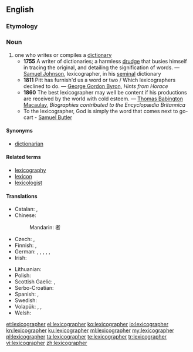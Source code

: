 ==English==

{{wikipedia}}

===Etymology===
{{suffix|lexicography|er}}

===Noun===
{{en-noun}}

# one who writes or compiles a [[dictionary]]
#* '''1755''' A writer of dictionaries; a harmless [[drudge]] that busies himself in tracing the original, and detailing the signification of words. &mdash; [[w:Samuel Johnson|Samuel Johnson]], lexicographer, in his [[seminal]] dictionary
#* '''1811''' Pitt has furnish'd us a word or two / Which lexicographers declined to do. &mdash; [[w:George Gordon Byron|George Gordon Byron]], ''Hints from Horace''
#* '''1860''' The best lexicographer may well be content if his productions are received by the world with cold esteem. &mdash; [[w:Thomas Babington Macaulay|Thomas Babington Macaulay]], ''Biographies contributed to the Encyclopædia Britannica''
#* To the lexicographer, God is simply the word that comes next to go-cart - [[q:Samuel Butler|Samuel Butler]]

====Synonyms====
* [[dictionarian]]

====Related terms====
* [[lexicography]]
* [[lexicon]]
* [[lexicologist]]

====Translations====
{{trans-top|one who writes or compiles a dictionary}}
* Catalan: {{t-|ca|lexicògraf|m}}, {{t-|ca|lexicògrafa|f}}
* Chinese:
*: Mandarin: {{t|cmn|词典|sc=Hani}}{{t|cmn|编纂|sc=Hani}}者
* Czech: {{t-|cs|lexikograf|m}}, {{t-|cs|slovníkář|m}}
* Finnish: {{t-|fi|sanakirjantekijä}},  {{t+|fi|leksikografi}}
* German: {{t+|de|Lexikograf|m}}, {{t-|de|Lexikografin|f}}, {{t-|de|Lexikograph|m}}, {{t-|de|Lexikographin|f}}, {{t-|de|Verfasser eines Lexikons|m}}, {{t-|de|Verfasserin eines Lexikons|f}}
* Irish: {{t+|ga|foclóirí|m}}
{{trans-mid}}
* Lithuanian: {{t-|lt|leksikografas|m}}
* Polish: {{t-|pl|leksykograf|m}}
* Scottish Gaelic: {{t-|gd|faclairiche|m}}, {{t-|gd|facladair|m}}
* Serbo-Croatian: {{t-|sh|leksikograf|m}}
* Spanish: {{t+|es|lexicógrafo|m}}, {{t+|es|lexicógrafa|f}}
* Swedish: {{t+|sv|lexikograf|c}}
* Volapük: {{qualifier|♂♀}} {{t-|vo|vödabukilautan}}, {{qualifier|♂}} {{t-|vo|vödabukihilautan}}, {{qualifier|♀}} {{t-|vo|vödabukijilautan}}
* Welsh: {{t+|cy|geiriadurwr|m}}
{{trans-bottom}}

[[et:lexicographer]]
[[el:lexicographer]]
[[ko:lexicographer]]
[[io:lexicographer]]
[[kn:lexicographer]]
[[ku:lexicographer]]
[[ml:lexicographer]]
[[my:lexicographer]]
[[pl:lexicographer]]
[[ta:lexicographer]]
[[te:lexicographer]]
[[tr:lexicographer]]
[[vi:lexicographer]]
[[zh:lexicographer]]